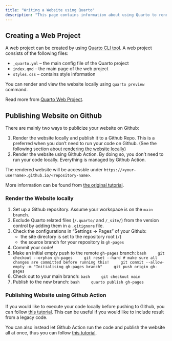 ```yaml
---
title: "Writing a Website using Quarto"
description: "This page contains information about using Quarto to renden a website and using Github to publish a website."
---
```


## Creating a Web Project

A web project can be created by using [Quarto CLI tool](https://quarto.org/docs/get-started/). A web project consists of the following files:

* `_quarto.yml` -- the main config file of the Quarto project
* `index.qmd` -- the main page of the web project
* `styles.css` -- contains style information

You can render and view the website locally using `quarto preview` command.

::: {.callout-note}
Read more from [Quarto Web Project](https://quarto.org/docs/websites/).
:::

## Publishing Website on Github

There are mainly two ways to publicize your website on Github: 

1. Render the website locally and publish it to a Github Repo. This is a preferred when you don't need to run your code on Github. (See the following section about [rendering the website locally](#render-the-website-locally))
2. Render the website using Github Action. By doing so, you don't need to run your code locally. Everything is managed by Github Action.

The rendered website will be accessble under `https://<your-username>.github.io/<repository-name>`.

::: {.callout-note}
More information can be found from [the original tutorial](https://quarto.org/docs/publishing/github-pages.html).
:::

### Render the Website locally

1. Set up a Github repository. Assume your workspace is on the `main` branch. 
2. Exclude Quarto related files (`/.quarto/` and `/_site/`) from the version control by adding them in a `.gitignore` file.
3. Check the configurations in "Settings -> Pages" of your Github:
   * the site directory is set to the repository root (`/`)
   * the source branch for your repository is `gh-pages`
4. Commit your code!
5. Make an initial empty push to the remote `gh-pages` branch:
    ```bash
    git checkout --orphan gh-pages
    git reset --hard # make sure all changes are committed before running this!
    git commit --allow-empty -m "Initialising gh-pages branch"
    git push origin gh-pages
    ```
6. Check out to your main branch:
    ```bash
    git checkout main
    ```
7. Publish to the new branch:
    ```bash
    quarto publish gh-pages
    ```

### Publishing Website using Github Action

If you would like to execute your code locally before pushing to Github, you can follow [this tutorial](https://quarto.org/docs/publishing/github-pages.html#freezing-computations). This can be useful if you would like to include result from a legacy code.

You can also instead let Github Action run the code and publish the website all at once, thus you can follow [this tutorial](https://quarto.org/docs/publishing/github-pages.html#executing-code).
